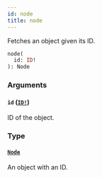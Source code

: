 ```yaml
---
id: node
title: node
---
```


Fetches an object given its ID.

```graphql
node(
  id: ID!
): Node

```

### Arguments

#### `id` ([`ID!`](/docs/api/scalars/id))

ID of the object.

### Type

#### [`Node`](/docs/api/interfaces/node)

An object with an ID.
